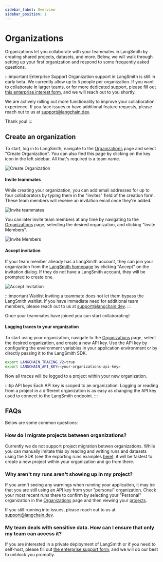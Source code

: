 ```yaml
---
sidebar_label: Overview
sidebar_position: 1
---
```


# Organizations

Organizations let you collaborate with your teammates in LangSmith by creating shared projects, datasets, and more. Below, we will walk through setting up your first organization and respond to some frequently asked questions.

:::important Enterprise Support
Organization support in LangSmith is still in early beta. We currently allow up to 5 people per organization. If you want to collaborate in larger teams, or for more dedicated support, please fill out <a href="https://airtable.com/appwQzlErAS2qiP0L/shrGtGaVBVAz7NcV2">this enterprise interest form</a>, and we will reach out to you shortly.

We are actively rolling out more functionality to improve your collaboration experience. If you face issues or have additional feature requests, please reach out to us at  <a href="mailto:support@langchain.dev">support@langchain.dev</a>.

Thank you!
:::


## Create an organization

To start, log in to LangSmith, navigate to the [Organizations](https://smith.langchain.com/organization) page and select "Create Organization". You can also find this page by clicking on the key icon in the left sidebar. All that's required is a team name.

![Create Organization](./static/create-organization.png)

#### Invite teammates

While creating your organization, you can add email addresses for up to four collaborators by typing them in the "invites" field of the creation form. These team members will receive an invitation email once they're added.

![Invite teammates](./static/invite-teammates.png)

You can later invite team members at any time by navigating to the [Organizations](https://smith.langchain.com/organization) page, selecting the desired organization, and clicking "Invite Members".

![Invite Members](./static/invite-members.png)


#### Accept invitation

If your team member already has a LangSmith account, they can join your organization from the [LangSmith homepage](https://smith.langchain.com/) by clicking "Accept" on the invitation dialog. If they do not have a LangSmith account, they will be prompted to create one.

![Accept Invitation](./static/accept-invitation.png)

:::important Waitlist
Inviting a teammate does not let them bypass the LangSmith waitlist. If you have immediate need for additional team members, please reach out to us at <a href="mailto:support@langchain.dev">support@langchain.dev</a>.
:::

Once your teammates have joined you can start collaborating!

#### Logging traces to your organization

To start using your organization, navigate to the [Organizations](https://smith.langchain.com/organization) page, select the desired organization, and create a new API key. Use the API key by configuring the environment variables in your application environment or by directly passing it to the LangSmith SDK.

```bash
export LANGCHAIN_TRACING_V2=true
export LANGCHAIN_API_KEY=<your-organizations-api-key>
```

Now all traces will be logged to a project within your new organization.

:::tip API keys
Each API key is scoped to an organization. Logging or reading from a project in a different organization is as easy as changing the API key used to connect to the LangSmith endpoint.
:::

## FAQs

Below are some common questions:

### How do I migrate projects between organizations?

Currently we do not support project migration betwen organizations. While you can manually imitate this by reading and writing runs and datasets using the SDK (see the exporting runs examples [here](/tracing/use-cases/export-runs)), it will be fastest to create a new project within your organization and go from there.

### Why aren't my runs aren't showing up in my project?

If you aren't seeing any warnings when running your application, it may be that you are still using an API key from your "personal" organization. Check your most recent runs there to confirm by selecting your "Personal" organization in the [Organizations](https://smith.langchain.com/organization) page and then viewing your [projects](https://smith.langchain.com/projects).


If you still running into issues, please reach out to us at <a href="mailto:support@langchain.dev">support@langchain.dev</a>.

### My team deals with sensitive data. How can I ensure that only my team can access it?

If you are interested in a private deployment of LangSmith or if you need to self-host, please fill out <a href="https://airtable.com/appwQzlErAS2qiP0L/shrGtGaVBVAz7NcV2">the enterprise support form</a>, and we will do our best to unblock you promptly.